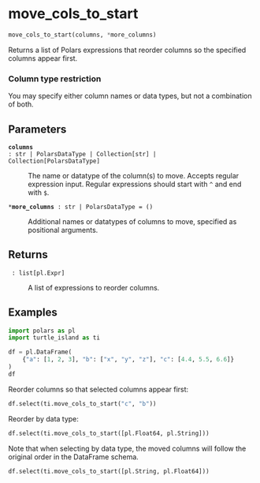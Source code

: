 # move_cols_to_start { #turtle_island.move_cols_to_start }

```python
move_cols_to_start(columns, *more_columns)
```

Returns a list of Polars expressions that reorder columns so the specified columns appear first.

::: {.callout-warning}
### Column type restriction

You may specify either column names or data types, but not a combination of both.
:::

## Parameters {.doc-section .doc-section-parameters}

<code>[**columns**]{.parameter-name} [:]{.parameter-annotation-sep} [str \| PolarsDataType \| Collection\[str\] \| Collection\[PolarsDataType\]]{.parameter-annotation}</code>

:   The name or datatype of the column(s) to move. Accepts regular expression input. Regular expressions should start with `^` and end with `$`.

<code>[***more_columns**]{.parameter-name} [:]{.parameter-annotation-sep} [str \| PolarsDataType]{.parameter-annotation} [ = ]{.parameter-default-sep} [()]{.parameter-default}</code>

:   Additional names or datatypes of columns to move, specified as positional arguments.

## Returns {.doc-section .doc-section-returns}

<code>[]{.parameter-name} [:]{.parameter-annotation-sep} [list\[pl.Expr\]]{.parameter-annotation}</code>

:   A list of expressions to reorder columns.

## Examples {.doc-section .doc-section-examples}

```python
import polars as pl
import turtle_island as ti

df = pl.DataFrame(
    {"a": [1, 2, 3], "b": ["x", "y", "z"], "c": [4.4, 5.5, 6.6]}
)
df
```
Reorder columns so that selected columns appear first:
```python
df.select(ti.move_cols_to_start("c", "b"))
```
Reorder by data type:
```python
df.select(ti.move_cols_to_start([pl.Float64, pl.String]))
```
Note that when selecting by data type, the moved columns will follow the
original order in the DataFrame schema.
```python
df.select(ti.move_cols_to_start([pl.String, pl.Float64]))
```